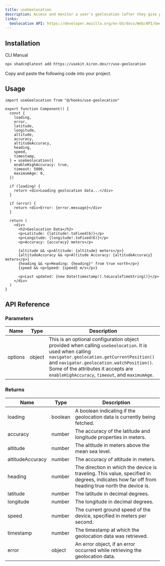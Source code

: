 ```yaml
---
title: useGeolocation
description: Access and monitor a user's geolocation (after they give permission) with useGeolocation.
links:
  Geolocation API: https://developer.mozilla.org/en-US/docs/Web/API/Geolocation_API
---
```


<ComponentPreview name="use-geolocation-demo" />

## Installation

<Tabs defaultValue="cli">

<TabsList>
  <TabsTrigger value="cli">CLI</TabsTrigger>
  <TabsTrigger value="manual">Manual</TabsTrigger>
</TabsList>

<TabsContent value="cli">

```bash
npx shadcn@latest add https://usekit.kiron.dev/r/use-geolocation
```

</TabsContent>

<TabsContent value="manual">

<Steps>

<Step>Copy and paste the following code into your project.</Step>

<ComponentSource name="use-is-client" />

</Steps>

</TabsContent>

</Tabs>

## Usage

```tsx {1, 4-19}
import useGeolocation from "@/hooks/use-geolocation"

export function Component() {
  const {
    loading,
    error,
    latitude,
    longitude,
    altitude,
    accuracy,
    altitudeAccuracy,
    heading,
    speed,
    timestamp,
  } = useGeolocation({
    enableHighAccuracy: true,
    timeout: 5000,
    maximumAge: 0,
  })

  if (loading) {
    return <div>Loading geolocation data...</div>
  }

  if (error) {
    return <div>Error: {error.message}</div>
  }

  return (
    <div>
      <h2>Geolocation Data</h2>
      <p>Latitude: {latitude!.toFixed(6)}</p>
      <p>Longitude: {longitude!.toFixed(6)}</p>
      <p>Accuracy: {accuracy} meters</p>

      {altitude && <p>Altitude: {altitude} meters</p>}
      {altitudeAccuracy && <p>Altitude Accuracy: {altitudeAccuracy} meters</p>}
      {heading && <p>Heading: {heading}° from true north</p>}
      {speed && <p>Speed: {speed} m/s</p>}

      <p>Last updated: {new Date(timestamp!).toLocaleTimeString()}</p>
    </div>
  )
}
```

## API Reference

### Parameters

| Name    | Type   | Description                                                                                                                                                                                                                                                                                 |
| ------- | ------ | ------------------------------------------------------------------------------------------------------------------------------------------------------------------------------------------------------------------------------------------------------------------------------------------- |
| options | object | This is an optional configuration object provided when calling `useGeolocation`. It is used when calling `navigator.geolocation.getCurrentPosition()` and `navigator.geolocation.watchPosition()`. Some of the attributes it accepts are `enableHighAccuracy`, `timeout`, and `maximumAge`. |

### Returns

| Name             | Type    | Description                                                                                                                                    |
| ---------------- | ------- | ---------------------------------------------------------------------------------------------------------------------------------------------- |
| loading          | boolean | A boolean indicating if the geolocation data is currently being fetched.                                                                       |
| accuracy         | number  | The accuracy of the latitude and longitude properties in meters.                                                                               |
| altitude         | number  | The altitude in meters above the mean sea level.                                                                                               |
| altitudeAccuracy | number  | The accuracy of altitude in meters.                                                                                                            |
| heading          | number  | The direction in which the device is traveling. This value, specified in degrees, indicates how far off from heading true north the device is. |
| latitude         | number  | The latitude in decimal degrees.                                                                                                               |
| longitude        | number  | The longitude in decimal degrees.                                                                                                              |
| speed            | number  | The current ground speed of the device, specified in meters per second.                                                                        |
| timestamp        | number  | The timestamp at which the geolocation data was retrieved.                                                                                     |
| error            | object  | An error object, if an error occurred while retrieving the geolocation data.                                                                   |
